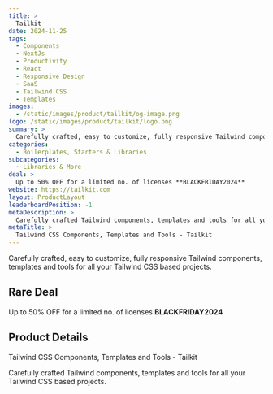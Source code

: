```yaml
---
title: >
  Tailkit
date: 2024-11-25
tags:
  - Components
  - NextJs
  - Productivity
  - React
  - Responsive Design
  - SaaS
  - Tailwind CSS
  - Templates
images:
  - /static/images/product/tailkit/og-image.png
logo: /static/images/product/tailkit/logo.png
summary: >
  Carefully crafted, easy to customize, fully responsive Tailwind components, templates and tools for all your Tailwind CSS based projects.
categories:
  - Boilerplates, Starters & Libraries
subcategories:
  - Libraries & More
deal: >
  Up to 50% OFF for a limited no. of licenses **BLACKFRIDAY2024**
website: https://tailkit.com
layout: ProductLayout
leaderboardPosition: -1
metaDescription: >
  Carefully crafted Tailwind components, templates and tools for all your Tailwind CSS based projects.
metaTitle: >
  Tailwind CSS Components, Templates and Tools - Tailkit
---
```

Carefully crafted, easy to customize, fully responsive Tailwind components, templates and tools for all your Tailwind CSS based projects.

## Rare Deal

Up to 50% OFF for a limited no. of licenses **BLACKFRIDAY2024**

## Product Details

Tailwind CSS Components, Templates and Tools - Tailkit

Carefully crafted Tailwind components, templates and tools for all your Tailwind CSS based projects.
